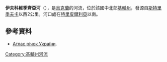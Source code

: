 '''伊夫科維季齊亞河'''（{{lang-uk|Івковитиця}}），是[[烏克蘭|烏克蘭]]的河流，位於該國中北部[[基輔州|基輔州]]，發源自[[斯特里季夫卡|斯特里季夫卡]]以西2公里，河口處在[[特里皮爾利亞|特里皮爾利亞]]以南。

==參考資料==
* [http://river.land.kiev.ua/dnepr.html Атлас річок України]{{Wayback|url=http://river.land.kiev.ua/dnepr.html |date=20160529013355 }}.

{{DEFAULTSORT:Івковитиця}}
[[Category:基輔州河流|Category:基輔州河流]]


{{Ukraine-river-stub}}